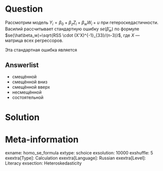 Question
========
Рассмотрим модель $Y_i= \beta_0 + \beta_z Z_{i} + \beta_w W_{i} + u$ при гетероскедастичности.
Василий рассчитывает стандартную ошибку $se(\hat\beta_w)$ по формуле $se(\hat\beta_w)=\sqrt{RSS \cdot (X'X)^{-1}_{33}/(n-3)}$,
где $X$ — матрица всех регрессоров. 

Эта стандартная ошибка является

Answerlist
----------
* смещённой 
* смещённой вниз
* смещённой вверх
* несмещённой
* состоятельной

Solution
========


Meta-information
================
exname: homo_se_formula
extype: schoice
exsolution: 10000
exshuffle: 5
exextra[Type]: Calculation
exextra[Language]: Russian
exextra[Level]: Literacy
exsection: Heteroskedasticity